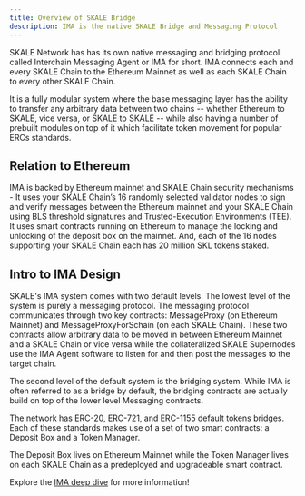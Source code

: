 ```yaml
---
title: Overview of SKALE Bridge
description: IMA is the native SKALE Bridge and Messaging Protocol
---
```


SKALE Network has has its own native messaging and bridging protocol called
Interchain Messaging Agent or IMA for short. IMA connects each and every SKALE
Chain to the Ethereum Mainnet as well as each SKALE Chain to every other SKALE Chain.

It is a fully modular system where the base messaging layer has the ability to transfer
any arbitrary data between two chains -- whether Ethereum to SKALE, vice versa, or SKALE to SKALE --
while also having a number of prebuilt modules on top of it which facilitate token movement for
popular ERCs standards.

## Relation to Ethereum

IMA is backed by Ethereum mainnet and SKALE Chain security mechanisms - It uses your SKALE Chain’s
16 randomly selected validator nodes to sign and verify messages between the Ethereum mainnet and your
SKALE Chain using BLS threshold signatures and Trusted-Execution Environments (TEE). It uses smart contracts
running on Ethereum to manage the locking and unlocking of the deposit box on the mainnet. And, each of the
16 nodes supporting your SKALE Chain each has 20 million SKL tokens staked.

## Intro to IMA Design

SKALE's IMA system comes with two default levels.
The lowest level of the system is purely a messaging protocol.
The messaging protocol communicates through two key contracts: MessageProxy (on Ethereum Mainnet)
and MessageProxyForSchain (on each SKALE Chain). These two contracts
allow arbitrary data to be moved in between Ethereum Mainnet and a SKALE Chain or vice versa
while the collateralized SKALE Supernodes use the IMA Agent software to listen for and then post
the messages to the target chain.

The second level of the default system is the bridging system.
While IMA is often referred to as a bridge by default, the bridging
contracts are actually build on top of the lower level Messaging contracts.

The network has ERC-20, ERC-721, and ERC-1155 default tokens bridges.
Each of these standards makes use of a set of two smart contracts: a Deposit Box and a Token Manager.

The Deposit Box lives on Ethereum Mainnet while the Token Manager lives on each SKALE Chain
as a predeployed and upgradeable smart contract.

Explore the [IMA deep dive](./ima-deep-dive) for more information!


